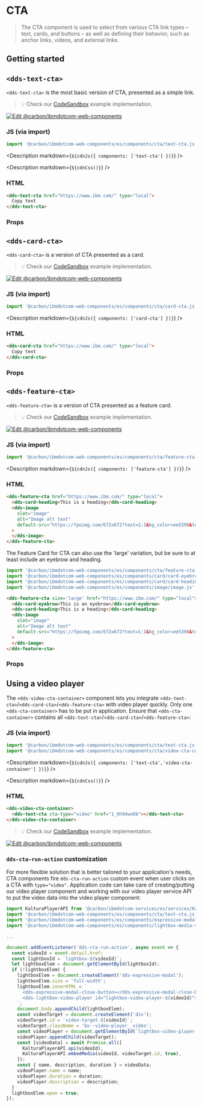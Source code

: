 




# CTA

> The CTA component is used to select from various CTA link types – text, cards,
> and buttons – as well as defining their behavior, such as anchor links,
> videos, and external links.

## Getting started

## `<dds-text-cta>`

`<dds-text-cta>` is the most basic version of CTA, presented as a simple link.

> 💡 Check our
> [CodeSandbox](https://githubbox.com/carbon-design-system/carbon-for-ibm-dotcom/tree/master/packages/web-components/examples/codesandbox/components/cta/text)
> example implementation.

[![Edit @carbon/ibmdotcom-web-components](https://codesandbox.io/static/img/play-codesandbox.svg)](https://githubbox.com/carbon-design-system/carbon-for-ibm-dotcom/tree/master/packages/web-components/examples/codesandbox/components/cta/text)

### JS (via import)

```javascript
import '@carbon/ibmdotcom-web-components/es/components/cta/text-cta.js';
```

<Description markdown={`${cdnJs({ components: ['text-cta'] })}`} />

<Description markdown={`${cdnCss()}`} />

### HTML

```html
<dds-text-cta href="https://www.ibm.com/" type="local">
  Copy text
</dds-text-cta>
```

### Props

<Props of="dds-text-cta" />

## `<dds-card-cta>`

`<dds-card-cta>` is a version of CTA presented as a card.

> 💡 Check our
> [CodeSandbox](https://githubbox.com/carbon-design-system/carbon-for-ibm-dotcom/tree/master/packages/web-components/examples/codesandbox/components/cta/card)
> example implementation.

[![Edit @carbon/ibmdotcom-web-components](https://codesandbox.io/static/img/play-codesandbox.svg)](https://githubbox.com/carbon-design-system/carbon-for-ibm-dotcom/tree/master/packages/web-components/examples/codesandbox/components/cta/card)

### JS (via import)

```javascript
import '@carbon/ibmdotcom-web-components/es/components/cta/card-cta.js';
```

<Description markdown={`${cdnJs({ components: ['card-cta'] })}`} />

### HTML

```html
<dds-card-cta href="https://www.ibm.com/" type="local">
  Copy text
</dds-card-cta>
```

### Props

<Props of="dds-card-cta" />

## `<dds-feature-cta>`

`<dds-feature-cta>` is a version of CTA presented as a feature card.

> 💡 Check our
> [CodeSandbox](https://githubbox.com/carbon-design-system/carbon-for-ibm-dotcom/tree/master/packages/web-components/examples/codesandbox/components/cta/feature)
> example implementation.

[![Edit @carbon/ibmdotcom-web-components](https://codesandbox.io/static/img/play-codesandbox.svg)](https://githubbox.com/carbon-design-system/carbon-for-ibm-dotcom/tree/master/packages/web-components/examples/codesandbox/components/cta/feature)

### JS (via import)

```javascript
import '@carbon/ibmdotcom-web-components/es/components/cta/feature-cta.js';
```

<Description markdown={`${cdnJs({ components: ['feature-cta'] })}`} />

### HTML

```html
<dds-feature-cta href="https://www.ibm.com/" type="local">
  <dds-card-heading>This is a heading</dds-card-heading>
  <dds-image
    slot="image"
    alt="Image alt text"
    default-src="https://fpoimg.com/672x672?text=1:1&bg_color=ee5396&text_color=161616"
  >
  </dds-image>
</dds-feature-cta>
```

The Feature Card for CTA can also use the 'large' variation, but be sure to at least include an eyebrow and heading.

```javascript
import '@carbon/ibmdotcom-web-components/es/components/cta/feature-cta.js';
import '@carbon/ibmdotcom-web-components/es/components/card/card-eyebrow.js';
import '@carbon/ibmdotcom-web-components/es/components/card/card-heading.js';
import '@carbon/ibmdotcom-web-components/es/components/image/image.js';
```

```html
<dds-feature-cta size='large' href="https://www.ibm.com/" type="local">
  <dds-card-eyebrow>This is an eyebrow</dds-card-eyebrow>
  <dds-card-heading>This is a heading</dds-card-heading>
  <dds-image
    slot="image"
    alt="Image alt text"
    default-src="https://fpoimg.com/672x672?text=1:1&bg_color=ee5396&text_color=161616"
  >
  </dds-image>
</dds-feature-cta>
```

### Props

<Props of="dds-feature-cta" />

## Using a video player

The `<dds-video-cta-container>` component lets you integrate `<dds-text-cta>`/`<dds-card-cta>`/`<dds-feature-cta>` with video player quickly.
Only one `<dds-cta-container>` has to be put in application.
Ensure that `<dds-cta-container>` contains all `<dds-text-cta>`/`<dds-card-cta>`/`<dds-feature-cta>`:

### JS (via import)

```javascript
import '@carbon/ibmdotcom-web-components/es/components/cta/text-cta.js';
import '@carbon/ibmdotcom-web-components/es/components/cta/video-cta-container.js';
```

<Description markdown={`${cdnJs({ components: ['text-cta','video-cta-container'] })}`} />

<Description markdown={`${cdnCss()}`} />

### HTML

```html
<dds-video-cta-container>
  <dds-text-cta cta-type="video" href="1_9h94wo6b"></dds-text-cta>
</dds-video-cta-container>
```

> 💡 Check our
> [CodeSandbox](https://githubbox.com/carbon-design-system/carbon-for-ibm-dotcom/tree/master/packages/web-components/examples/codesandbox/components/cta/text)
> example implementation.

[![Edit @carbon/ibmdotcom-web-components](https://codesandbox.io/static/img/play-codesandbox.svg)](https://githubbox.com/carbon-design-system/carbon-for-ibm-dotcom/tree/master/packages/web-components/examples/codesandbox/components/cta/text)

### `dds-cta-run-action` customization

For more flexible solution that is better tailored to your application's needs,
CTA components fire `dds-cta-run-action` custom event when user clicks on a CTA
with `type="video"`. Application code can take care of creating/putting our
video player component and working with our video player service API to put the
video data into the video player component:

```javascript
import KalturaPlayerAPI from '@carbon/ibmdotcom-services/es/services/KalturaPlayer/KalturaPlayer.js';
import '@carbon/ibmdotcom-web-components/es/components/cta/text-cta.js.js';
import '@carbon/ibmdotcom-web-components/es/components/expressive-modal/index.js';
import '@carbon/ibmdotcom-web-components/es/components/lightbox-media-viewer/lightbox-video-player.js';

...

document.addEventListener('dds-cta-run-action', async event => {
  const videoId = event.detail.href;
  const lightboxId = `lightbox-${videoId}`;
  let lightboxElem = document.getElementById(lightboxId);
  if (!lightboxElem) {
    lightboxElem = document.createElement('dds-expressive-modal');
    lightboxElem.size = 'full-width';
    lightboxElem.innerHTML = `
      <dds-expressive-modal-close-button></dds-expressive-modal-close-button>
      <dds-lightbox-video-player id="lightbox-video-player-${videoId}"></dds-lightbox-video-player>
    `;
    document.body.appendChild(lightboxElem);
    const videoTarget = document.createElement('div');
    videoTarget.id = `video-target-${videoId}`;
    videoTarget.className = 'bx--video-player__video';
    const videoPlayer = document.getElementById(`lightbox-video-player-${videoId}`);
    videoPlayer.appendChild(videoTarget);
    const [videoData] = await Promise.all([
      KalturaPlayerAPI.api(videoId),
      KalturaPlayerAPI.embedMedia(videoId, videoTarget.id, true),
    ]);
    const { name, description, duration } = videoData;
    videoPlayer.name = name;
    videoPlayer.duration = duration;
    videoPlayer.description = description;
  }
  lightboxElem.open = true;
});
```

<Description markdown={contributing} />
